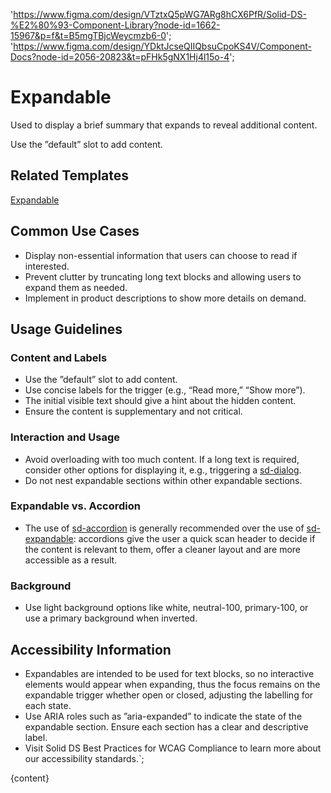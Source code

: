 

  'https://www.figma.com/design/VTztxQ5pWG7ARg8hCX6PfR/Solid-DS-%E2%80%93-Component-Library?node-id=1662-15967&p=f&t=B5mgTBjcWeycmzb6-0';
  'https://www.figma.com/design/YDktJcseQIIQbsuCpoKS4V/Component-Docs?node-id=2056-20823&t=pFHk5gNX1Hj4l15o-4';

# Expandable

Used to display a brief summary that expands to reveal additional content.

Use the ”default” slot to add content.

<DefaultStory />

<DocumentationLinks storybookLink="${storybookLink}" figmaLibrary="${figmaLibrary}" figmaDocs="${figmaDocs}" />

## Related Templates

[Expandable](/?path=/docs/templates-expandable--docs)

## Common Use Cases

- Display non-essential information that users can choose to read if interested.
- Prevent clutter by truncating long text blocks and allowing users to expand them as needed.
- Implement in product descriptions to show more details on demand.

## Usage Guidelines

### Content and Labels

- Use the ”default” slot to add content.
- Use concise labels for the trigger (e.g., “Read more,” “Show more”).
- The initial visible text should give a hint about the hidden content.
- Ensure the content is supplementary and not critical.

### Interaction and Usage

- Avoid overloading with too much content. If a long text is required, consider other options for displaying it, e.g., triggering a [sd-dialog](/?path=/docs/components-sd-dialog--docs).
- Do not nest expandable sections within other expandable sections.

### Expandable vs. Accordion

- The use of [sd-accordion](/?path=/docs/components-sd-accordion--docs) is generally recommended over the use of [sd-expandable](/?path=/docs/components-sd-expandable--docs): accordions give the user a quick scan header to decide if the content is relevant to them, offer a cleaner layout and are more accessible as a result.

### Background

- Use light background options like white, neutral-100, primary-100, or use a primary background when inverted.

## Accessibility Information

- Expandables are intended to be used for text blocks, so no interactive elements would appear when expanding, thus the focus remains on the expandable trigger whether open or closed, adjusting the labelling for each state.
- Use ARIA roles such as ”aria-expanded” to indicate the state of the expandable section. Ensure each section has a clear and descriptive label.
- Visit <sd-link href="https://www.figma.com/design/YDktJcseQIIQbsuCpoKS4V/Component-Docs?node-id=10708-5011&t=Z1FxSGWkmXG5r5sw-4" target="_blank">Solid DS Best Practices for WCAG Compliance</sd-link> to learn more about our accessibility standards.`;

<Meta title="Components/sd-expandable/Overview" />

<OverviewFormatter story={ExpandableStories.Default}>{content}</OverviewFormatter>
